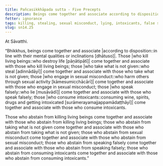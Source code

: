 ```yaml
---
title: Pañcasikkhāpada sutta - Five Precepts
description: Beings come together and associate according to disposition. Those who kill living beings come together and associate with those who kill living beings; those who take what is not given come together and associate with those who take what is not given; and similar for the other three precepts.
fetter: ignorance
tags: killing, stealing, sexual misconduct, lying, intoxicants, false speech, negligence, beings, friendship, sn, sn12-21, sn14
slug: sn14.25
---
```


At Sāvatthi.

“Bhikkhus, beings come together and associate |according to disposition::in line with their mental qualities or inclinations [dhātuso]|. Those |who kill living beings::who destroy life [pāṇātipātī]| come together and associate with those who kill living beings; those |who take what is not given::who steal [adinnādāyī]| come together and associate with those who take what is not given; those |who engage in sexual misconduct::who harm others through sexual activity [kāmesumicchācārī]| come together and associate with those who engage in sexual misconduct; those |who speak falsely::who lie [musāvādī]| come together and associate with those who speak falsely; those |who consume intoxicants::consuming wine, spirits, drugs and getting intoxicated [surāmerayamajjappamādaṭṭhāyī]| come together and associate with those who consume intoxicants.

Those who abstain from killing living beings come together and associate with those who abstain from killing living beings; those who abstain from taking what is not given come together and associate with those who abstain from taking what is not given; those who abstain from sexual misconduct come together and associate with those who abstain from sexual misconduct; those who abstain from speaking falsely come together and associate with those who abstain from speaking falsely; those who abstain from consuming intoxicants come together and associate with those who abstain from consuming intoxicants.”